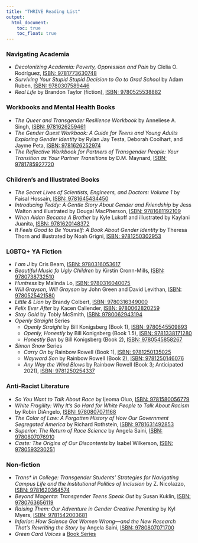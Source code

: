 ```yaml
---
title: "THRIVE Reading List"
output:
  html_document:
    toc: true
    toc_float: true
---
```


### Navigating Academia
* *Decolonizing Academia: Poverty, Oppression and Pain* by Clelia O. Rodríguez,
[ISBN: 9781773630748](https://www.goodreads.com/book/show/40249837-decolonizing-academia)
* *Surviving Your Stupid Stupid Decision to Go to Grad School* by Adam Ruben,
[ISBN: 9780307589446](https://www.goodreads.com/book/show/7769479-surviving-your-stupid-stupid-decision-to-go-to-grad-school)
* *Real Life* by Brandon Taylor (fiction),
[ISBN: 9780525538882](https://www.goodreads.com/book/show/46263943-real-life)

### Workbooks and Mental Health Books
* *The Queer and Transgender Resilience Workbook* by Anneliese A. Singh,
[ISBN: 9781626259461](https://www.goodreads.com/book/show/33776101-the-queer-and-transgender-resilience-workbook)
* *The Gender Quest Workbook: A Guide for Teens and Young Adults Exploring
Gender Identity* by Rylan Jay Testa, Deborah Coolhart, and Jayme Peta,
[ISBN: 9781626252974](https://www.goodreads.com/book/show/23845906-the-gender-quest-workbook)
* *The Reflective Workbook for Partners of Transgender People: Your Transition
as Your Partner Transitions* by D.M. Maynard,
[ISBN: 9781785927720](https://www.goodreads.com/book/show/43610689-the-reflective-workbook-for-partners-of-transgender-people)

### Children's and Illustrated Books
* *The Secret Lives of Scientists, Engineers, and Doctors: Volume 1* by Faisal
Hossain, [ISBN: 9781645434450](https://mascotbooks.com/mascot-marketplace/buy-books/childrens/picture-books/the-secret-lives-of-scientists-engineers-and-doctors-volume-1/)
* *Introducing Teddy: A Gentle Story About Gender and Friendship* by Jess Walton
and illustrated by Dougal MacPherson, [ISBN: 9781681192109](https://www.goodreads.com/book/show/27158837-introducing-teddy)
* *When Aidan Became A Brother* by Kyle Lukoff and illustrated by Kaylani
Juanita, [ISBN: 9781620148372](https://www.goodreads.com/book/show/39987021-when-aidan-became-a-brother)
* *It Feels Good to Be Yourself: A Book About Gender Identity* by Theresa Thorn
and illustrated by Noah Grigni, [ISBN: 9781250302953](https://www.goodreads.com/book/show/40864913-it-feels-good-to-be-yourself)

### LGBTQ+ YA Fiction
*  *I am J* by Cris Beam,
[ISBN: 9780316053617](https://www.goodreads.com/book/show/8140535-i-am-j)
* *Beautiful Music fo Ugly Children* by Kirstin Cronn-Mills,
[ISBN: 9780738732510](https://www.goodreads.com/book/show/13221769-beautiful-music-for-ugly-children)
* *Huntress* by Malinda Lo,
[ISBN: 9780316040075](https://www.goodreads.com/book/show/9415946-huntress)
* *Will Grayson, Will Grayson* by John Green and David Levithan,
[ISBN: 9780525421580](https://www.goodreads.com/book/show/6567017-will-grayson-will-grayson)
* *Little & Lion* by Brandy Colbert,
[ISBN: 9780316349000](https://www.goodreads.com/book/show/25062038-little-lion)
* *Felix Ever After* by Kacen Callender,
[ISBN: 9780062820259](https://www.goodreads.com/book/show/51931067-felix-ever-after)
* *Stay Gold* by Tobly McSmith,
[ISBN: 9780062943194](https://www.goodreads.com/book/show/45306326-stay-gold)
* *Openly Straight* Series
    * *Openly Straight* by Bill Konigsberg (Book 1),
    [ISBN: 9780545509893](https://www.goodreads.com/book/show/16100972-openly-straight)
    * *Openly, Honestly* by Bill Konigsberg (Book 1.5),
    [ISBN: 9781338171280](https://www.goodreads.com/book/show/34727888-openly-honestly)
    * *Honestly Ben* by Bill Konigsberg (Book 2),
    [ISBN: 9780545858267](https://www.goodreads.com/book/show/27230789-honestly-ben)
* *Simon Snow* Series
    * *Carry On* by Rainbow Rowell (Book 1),
    [ISBN: 9781250135025](https://www.goodreads.com/book/show/32768522-carry-on)
    * *Wayward Son* by Rainbow Rowell (Book 2),
    [ISBN: 9781250146076](https://www.goodreads.com/book/show/44017627-wayward-son)
    * *Any Way the Wind Blows* by Rainbow Rowell (Book 3; Anticipated 2021),
    [ISBN: 9781250254337](https://www.goodreads.com/book/show/52190991-any-way-the-wind-blows)

### Anti-Racist Literature
* *So You Want to Talk About Race* by Ijeoma Oluo,
[ISBN: 9781580056779](https://www.goodreads.com/book/show/35099718-so-you-want-to-talk-about-race)
* *White Fragility: Why It’s So Hard for White People to Talk About Racism* by
Robin DiAngelo,
[ISBN: 9780807071168](https://www.goodreads.com/book/show/43708708-white-fragility)
* *The Color of Law: A Forgotten History of How Our Government Segregated America*
by Richard Rothstein,
[ISBN: 9781631492853](https://www.goodreads.com/book/show/32191706-the-color-of-law)
* *Superior: The Return of Race Science* by Angela Saini,
[ISBN: 9780807076910](https://www.goodreads.com/book/show/42042093-superior)
* *Caste: The Origins of Our Discontents* by Isabel Wilkerson,
[ISBN: 9780593230251](https://www.goodreads.com/en/book/show/51152447-caste)

### Non-fiction
* *Trans\* in College: Transgender Students' Strategies for Navigating Campus
Life and the Institutional Politics of Inclusion* by Z. Nicolazzo,
[ISBN: 9781620364574](https://www.goodreads.com/book/show/30148613-trans-in-college)
* *Beyond Magenta: Transgender Teens Speak Out* by Susan Kuklin,
[ISBN: 9780763656119](https://www.goodreads.com/book/show/18166920-beyond-magenta)
* *Raising Them: Our Adventure in Gender Creative Parenting* by Kyl Myers,
[ISBN: 9781542003681](https://www.goodreads.com/book/show/49974828-raising-them)
* *Inferior: How Science Got Women Wrong—and the New Research That's Rewriting
the Story* by Angela Saini,
[ISBN: 9780807071700](https://www.goodreads.com/book/show/31869108-inferior)
* *Green Card Voices* a [Book Series](https://www.greencardvoices.org/store/)
